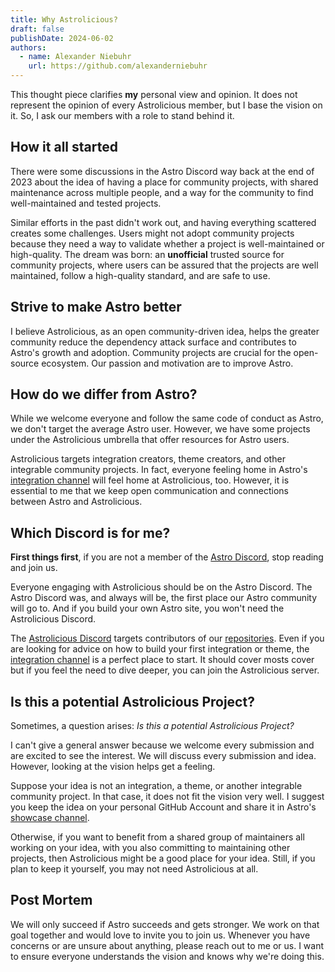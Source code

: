 ```yaml
---
title: Why Astrolicious?
draft: false
publishDate: 2024-06-02
authors:
  - name: Alexander Niebuhr
    url: https://github.com/alexanderniebuhr
---
```


This thought piece clarifies **my** personal view and opinion. It does not represent the opinion of every Astrolicious member, but I base the vision on it. So, I ask our members with a role to stand behind it.

## How it all started

There were some discussions in the Astro Discord way back at the end of 2023 about the idea of having a place for community projects, with shared maintenance across multiple people, and a way for the community to find well-maintained and tested projects.

Similar efforts in the past didn't work out, and having everything scattered creates some challenges. Users might not adopt community projects because they need a way to validate whether a project is well-maintained or high-quality.
The dream was born: an **unofficial** trusted source for community projects, where users can be assured that the projects are well maintained, follow a high-quality standard, and are safe to use.

## Strive to make Astro better

I believe Astrolicious, as an open community-driven idea, helps the greater community reduce the dependency attack surface and contributes to Astro's growth and adoption. Community projects are crucial for the open-source ecosystem. Our passion and motivation are to improve Astro.

## How do we differ from Astro?

While we welcome everyone and follow the same code of conduct as Astro, we don't target the average Astro user. However, we have some projects under the Astrolicious umbrella that offer resources for Astro users.

Astrolicious targets integration creators, theme creators, and other integrable community projects. In fact, everyone feeling home in Astro's [integration channel](https://discord.com/channels/830184174198718474/1197638002764152843) will feel home at Astrolicious, too. However, it is essential to me that we keep open communication and connections between Astro and Astrolicious.

## Which Discord is for me?

**First things first**, if you are not a member of the [Astro Discord](https://astro.build/chat), stop reading and join us.

Everyone engaging with Astrolicious should be on the Astro Discord. The Astro Discord was, and always will be, the first place our Astro community will go to. And if you build your own Astro site, you won't need the Astrolicious Discord.

The [Astrolicious Discord](https://chat.astrolicious.dev) targets contributors of our [repositories](https://github.com/orgs/astrolicious/repositories). Even if you are looking for advice on how to build your first integration or theme, the [integration channel](https://discord.com/channels/830184174198718474/1197638002764152843) is a perfect place to start. It should cover mosts cover but if you feel the need to dive deeper, you can join the Astrolicious server.

## Is this a potential Astrolicious Project?

Sometimes, a question arises: _Is this a potential Astrolicious Project?_

I can't give a general answer because we welcome every submission and are excited to see the interest. We will discuss every submission and idea. However, looking at the vision helps get a feeling.

Suppose your idea is not an integration, a theme, or another integrable community project. In that case, it does not fit the vision very well. I suggest you keep the idea on your personal GitHub Account and share it in Astro's [showcase channel](https://discord.com/channels/830184174198718474/846469231176056853).

Otherwise, if you want to benefit from a shared group of maintainers all working on your idea, with you also committing to maintaining other projects, then Astrolicious might be a good place for your idea. Still, if you plan to keep it yourself, you may not need Astrolicious at all.

## Post Mortem

We will only succeed if Astro succeeds and gets stronger. We work on that goal together and would love to invite you to join us. Whenever you have concerns or are unsure about anything, please reach out to me or us. I want to ensure everyone understands the vision and knows why we're doing this.
